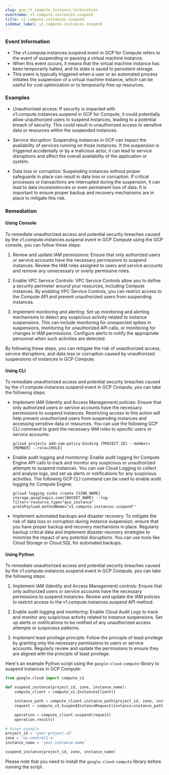 ```yaml
--- 
slug: gcp_rt_compute_instance_termination
eventname: v1.compute.instances.suspend
title: v1.compute.instances.suspend
sidebar_label: v1.compute.instances.suspend
---
```

                       
### Event Information

- The v1.compute.instances.suspend event in GCP for Compute refers to the event of suspending or pausing a virtual machine instance.
- When this event occurs, it means that the virtual machine instance has been temporarily halted, and its state is saved to persistent storage.
- This event is typically triggered when a user or an automated process initiates the suspension of a virtual machine instance, which can be useful for cost optimization or to temporarily free up resources.


### Examples

- Unauthorized access: If security is impacted with v1.compute.instances.suspend in GCP for Compute, it could potentially allow unauthorized users to suspend instances, leading to a potential breach of security. This could result in unauthorized access to sensitive data or resources within the suspended instances.

- Service disruption: Suspending instances in GCP can impact the availability of services running on those instances. If the suspension is triggered accidentally or by a malicious actor, it can lead to service disruptions and affect the overall availability of the application or system.

- Data loss or corruption: Suspending instances without proper safeguards in place can result in data loss or corruption. If critical processes or transactions are interrupted during the suspension, it can lead to data inconsistencies or even permanent loss of data. It is important to ensure proper backup and recovery mechanisms are in place to mitigate this risk.

### Remediation

#### Using Console

To remediate unauthorized access and potential security breaches caused by the v1.compute.instances.suspend event in GCP Compute using the GCP console, you can follow these steps:

1. Review and update IAM permissions: Ensure that only authorized users or service accounts have the necessary permissions to suspend instances. Review the IAM roles assigned to users and service accounts and remove any unnecessary or overly permissive roles.

2. Enable VPC Service Controls: VPC Service Controls allow you to define a security perimeter around your resources, including Compute instances. By enabling VPC Service Controls, you can restrict access to the Compute API and prevent unauthorized users from suspending instances.

3. Implement monitoring and alerting: Set up monitoring and alerting mechanisms to detect any suspicious activity related to instance suspensions. This can include monitoring for unexpected spikes in suspensions, monitoring for unauthorized API calls, or monitoring for changes in IAM permissions. Configure alerts to notify the appropriate personnel when such activities are detected.

By following these steps, you can mitigate the risk of unauthorized access, service disruptions, and data loss or corruption caused by unauthorized suspensions of instances in GCP Compute.

#### Using CLI

To remediate unauthorized access and potential security breaches caused by the v1.compute.instances.suspend event in GCP Compute, you can take the following steps:

- Implement IAM (Identity and Access Management) policies: Ensure that only authorized users or service accounts have the necessary permissions to suspend instances. Restricting access to this action will help prevent unauthorized users from suspending instances and accessing sensitive data or resources. You can use the following GCP CLI command to grant the necessary IAM roles to specific users or service accounts:

  ```
  gcloud projects add-iam-policy-binding [PROJECT_ID] --member=[MEMBER] --role=[ROLE]
  ```

- Enable audit logging and monitoring: Enable audit logging for Compute Engine API calls to track and monitor any suspicious or unauthorized attempts to suspend instances. You can use Cloud Logging to collect and analyze logs, and set up alerts or notifications for any suspicious activities. The following GCP CLI command can be used to enable audit logging for Compute Engine:

  ```
  gcloud logging sinks create [SINK_NAME] storage.googleapis.com/[BUCKET_NAME] --log-filter='resource.type="gce_instance" protoPayload.methodName="v1.compute.instances.suspend"'
  ```

- Implement automated backups and disaster recovery: To mitigate the risk of data loss or corruption during instance suspension, ensure that you have proper backup and recovery mechanisms in place. Regularly backup critical data and implement disaster recovery strategies to minimize the impact of any potential disruptions. You can use tools like Cloud Storage or Cloud SQL for automated backups.

#### Using Python

To remediate unauthorized access and potential security breaches caused by the v1.compute.instances.suspend event in GCP Compute, you can take the following steps:

1. Implement IAM (Identity and Access Management) controls: Ensure that only authorized users or service accounts have the necessary permissions to suspend instances. Review and update the IAM policies to restrict access to the v1.compute.instances.suspend API method.

2. Enable audit logging and monitoring: Enable Cloud Audit Logs to track and monitor any suspicious activity related to instance suspensions. Set up alerts or notifications to be notified of any unauthorized access attempts or suspicious patterns.

3. Implement least privilege principle: Follow the principle of least privilege by granting only the necessary permissions to users or service accounts. Regularly review and update the permissions to ensure they are aligned with the principle of least privilege.

Here's an example Python script using the `google-cloud-compute` library to suspend instances in GCP Compute:

```python
from google.cloud import compute_v1

def suspend_instance(project_id, zone, instance_name):
    compute_client = compute_v1.InstancesClient()

    instance_path = compute_client.instance_path(project_id, zone, instance_name)
    request = compute_v1.SuspendInstanceRequest(instance=instance_path)

    operation = compute_client.suspend(request)
    operation.result()

# Usage example
project_id = 'your-project-id'
zone = 'us-central1-a'
instance_name = 'your-instance-name'

suspend_instance(project_id, zone, instance_name)
```

Please note that you need to install the `google-cloud-compute` library before running the script.


 
